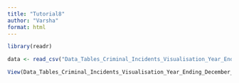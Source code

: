 ```yaml
---
title: "Tutorial8"
author: "Varsha"
format: html
---
```


```r
library(readr)
```


```r
data <- read_csv("Data_Tables_Criminal_Incidents_Visualisation_Year_Ending_December_2019.csv")
```


```r
View(Data_Tables_Criminal_Incidents_Visualisation_Year_Ending_December_2019)
```

